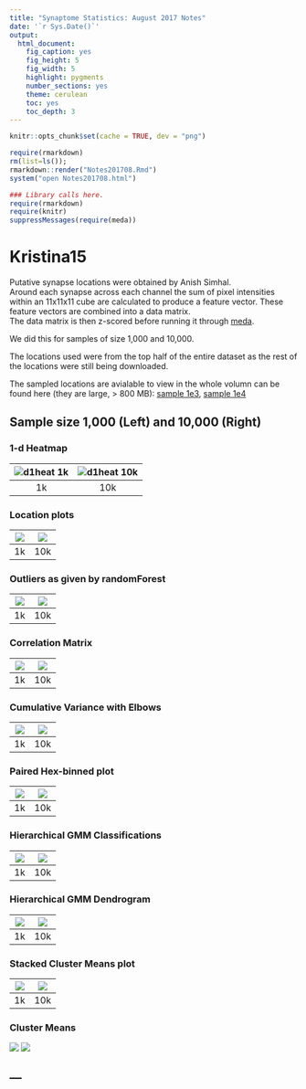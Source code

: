 ```yaml
---
title: "Synaptome Statistics: August 2017 Notes"
date: '`r Sys.Date()`'
output:
  html_document:
    fig_caption: yes
    fig_height: 5
    fig_width: 5
    highlight: pygments
    number_sections: yes
    theme: cerulean
    toc: yes
    toc_depth: 3
---
```

```r
knitr::opts_chunk$set(cache = TRUE, dev = "png")
```

```r
require(rmarkdown)
rm(list=ls()); 
rmarkdown::render("Notes201708.Rmd")
system("open Notes201708.html")
```

```r
### Library calls here.
require(rmarkdown)
require(knitr)
suppressMessages(require(meda))
```

# Kristina15 

Putative synapse locations were obtained by Anish Simhal.  
Around each synapse across each channel the sum of pixel intensities within an 11x11x11 cube are calculated to produce a feature vector. 
These feature vectors are combined into a data matrix.  
The data matrix is then z-scored before running it through [meda](https://github.com/neurodata-dev/meda). 

We did this for samples of size 1,000 and 10,000. 

The locations used were from the top half of the entire dataset as the
rest of the locations were still being downloaded.

The sampled locations are avialable to view in the whole volumn can be
found here (they are large, > 800 MB): 
[sample 1e3](http://cis.jhu.edu/~jesse/TRA/August2017/K15_August2017/k15_sample1e3_locations_stack.tif), 
[sample 1e4](http://cis.jhu.edu/~jesse/TRA/August2017/K15_August2017/k15_sample1e4_locations_stack.tif)

## Sample size 1,000 (Left) and 10,000 (Right)

### 1-d Heatmap
| ![](d1heat1k.png "d1heat 1k") | ![](d1heat10k.png "d1heat 10k") |
|:---:|:---:|
| 1k    |   10k  |


### Location plots
|![](location1k.png) | ![](location10k.png)|
|:---:|:---:|
| 1k    |   10k  |



### Outliers as given by randomForest
| ![](outliers1k.png) | ![](outliers10k.png) |
|:---:|:---:|
| 1k    |   10k  |

### Correlation Matrix
| ![](medacor1k.png) | ![](medacor10k.png)   |
|:---:|:---:|
| 1k    |   10k  |

### Cumulative Variance with Elbows
| ![](cumvar1k.png) | ![](cumvar10k.png) |
|:----:|:----:|
| 1k     |  10k    |

### Paired Hex-binned plot
| ![](pairhex1k.png) | ![](pairhex10k.png) |
|:----:|:----:|
| 1k     |  10k    |

### Hierarchical GMM Classifications
| ![](hmc1k.png) | ![](hmc10k.png) |
|:----:|:----:|
| 1k     |  10k    |

### Hierarchical GMM Dendrogram
| ![](dend1k.png) | ![](dend10k.png) |
|:----:|:----:|
| 1k     |  10k    |

### Stacked Cluster Means plot
| ![](stackM1k.png) | ![](stackM10k.png) |
|:----:|:----:|
| 1k     |  10k    |


### Cluster Means
![](clusterMeans1k.png) ![](clusterMeans10k.png)

--- 
---
